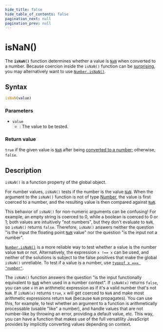 ```yaml
---
hide_title: false
hide_table_of_contents: false
pagination_next: null
pagination_prev: null
---
```

# isNaN()

The **`isNaN()`** function determines whether a value is [`NaN`](./NaN.mdx) when converted to a number. Because coercion inside the `isNaN()` function can be [surprising](#description), you may alternatively want to use [`Number.isNaN()`](./Number/isNaN.mdx).

## Syntax

```js
isNaN(value)
```

### Parameters

- `value`
  - : The value to be tested.

### Return value

`true` if the given value is [`NaN`](./NaN.mdx) after being [converted to a number](https://developer.mozilla.org/docs/Web/JavaScript/Reference/Global_Objects/Number#number_coercion); otherwise, `false`.

## Description

`isNaN()` is a function property of the global object.

For number values, `isNaN()` tests if the number is the value [`NaN`](./NaN.mdx). When the argument to the `isNaN()` function is not of type [Number](https://developer.mozilla.org/docs/Web/JavaScript/Data_structures#number_type), the value is first coerced to a number, and the resulting value is then compared against [`NaN`](./NaN.mdx).

This behavior of `isNaN()` for non-numeric arguments can be confusing! For example, an empty string is coerced to 0, while a boolean is coerced to 0 or 1; both values are intuitively "not numbers", but they don't evaluate to `NaN`, so `isNaN()` returns `false`. Therefore, `isNaN()` answers neither the question "is the input the floating point [`NaN`](./NaN.mdx) value" nor the question "is the input not a number".

[`Number.isNaN()`](./Number/isNaN.mdx) is a more reliable way to test whether a value is the number value `NaN` or not. Alternatively, the expression `x !== x` can be used, and neither of the solutions is subject to the false positives that make the global `isNaN()` unreliable. To test if a value is a number, use [`typeof x === "number"`](https://developer.mozilla.org/docs/Web/JavaScript/Reference/Operators/typeof).

The `isNaN()` function answers the question "is the input functionally equivalent to [`NaN`](./NaN.mdx) when used in a number context". If `isNaN(x)` returns `false`, you can use `x` in an arithmetic expression as if it's a valid number that's not `NaN`. If `isNaN(x)` returns `true`, `x` will get coerced to `NaN` and make most arithmetic expressions return `NaN` (because `NaN` propagates). You can use this, for example, to test whether an argument to a function is arithmetically processable (usable "like" a number), and handle values that are not number-like by throwing an error, providing a default value, etc. This way, you can have a function that makes use of the full versatility JavaScript provides by implicitly converting values depending on context.
